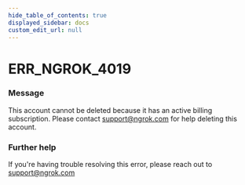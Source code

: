 ```yaml
---
hide_table_of_contents: true
displayed_sidebar: docs
custom_edit_url: null
---
```



# ERR_NGROK_4019

### Message
This account cannot be deleted because it has an active billing subscription. Please contact support@ngrok.com for help deleting this account.

### Further help
If you're having trouble resolving this error, please reach out to [support@ngrok.com](mailto:support@ngrok.com?subject=Help%20with%20ERR_NGROK_4019)


<ErrorDetails error='err_ngrok_4019' />
